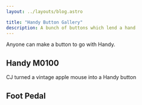 ```yaml
---
layout: ../layouts/blog.astro

title: "Handy Button Gallery"
description: A bunch of buttons which lend a hand
---
```


Anyone can make a button to go with Handy.

## Handy M0100

CJ turned a vintage apple mouse into a Handy button

## Foot Pedal
